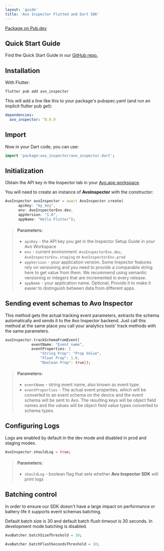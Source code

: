 ```yaml
---
layout: 'guide'
title: 'Avo Inspector Flutted and Dart SDK'
---
```



[Package on Pub.dev](https://pub.dev/packages/avo_inspector)

## <a name="quick-start"></a>Quick Start Guide

Find the Quick Start Guide in our <a target="_blank" rel="noopener noreferrer" href="https://github.com/avohq/flutter-avo-inspector">GitHub repo.</a>

## <a name="installation"></a> Installation

With Flutter:

```bash
flutter pub add avo_inspector
```

This will add a line like this to your package's pubspec.yaml (and run an implicit flutter pub get):

```yaml
dependencies:
  avo_inspector: ^0.9.9
```

## <a name="import"></a>Import

Now in your Dart code, you can use:

```dart
import 'package:avo_inspector/avo_inspector.dart';
```

## <a name="initialization"></a>Initialization

Obtain the API key in the Inspector tab in your <a target="_blank" rel="noopener noreferrer" href="https://www.avo.app/welcome">Avo.app workspace</a>.

You will need to create an instance of **AvoInspector** with the constructor:

```dart
AvoInspector avoInspector = await AvoInspector.create(
      apiKey: "my_key",
      env: AvoInspectorEnv.dev,
      appVersion: "1.0",
      appName: "Hello Flutter");
```

> #### Parameters:
>
> - `apiKey` - the API key you get in the Inspector Setup Guide in your Avo Workspace 
> - `env` - current environment: `AvoInspectorEnv.dev`, `AvoInspectorEnv.staging` or `AvoInspectorEnv.prod`
> - `appVersion` - your application version. Some Inspector features rely on versioning and you need to provide a comparable string here to get value from them. We recommend using semantic versioning or integers that are incremented in every release.
> - `appName` - your application name. Optional; Provide it to make it easier to distinguish between data from different apps.

## <a name="event-tracking"></a>Sending event schemas to Avo Inspector

This method gets the actual tracking event parameters, extracts the schema automatically and sends it to the Avo Inspector backend. Just call this method at the same place you call your analytics tools' track methods with the same parameters.

```dart
avoInspector.trackSchemaFromEvent(
            eventName: "Event name",
            eventProperties: {
                "String Prop": "Prop Value",
                "Float Prop": 1.0,
                "Boolean Prop": true});
```

> #### Parameters:
>
> - `eventName` - string event name, also known as event type.
> - `eventProperties` - The actual event properties, which will be converted to an event schema on the device and the event schema will be sent to Avo. The resulting keys will be object field names and the values will be object field value types converted to schema types.
>

## Configuring Logs

Logs are enabled by default in the dev mode and disabled in prod and staging modes.

```dart
AvoInspector.shouldLog = true;
```

> #### Parameters:
>
> - `shouldLog` - boolean flag that sets whether **Avo Inspector SDK** will print logs
>

## Batching control

In order to ensure our SDK doesn't have a large impact on performance or battery life it supports event schemas batching.

Default batch size is 30 and default batch flush timeout is 30 seconds. In development mode batching is disabled.


```dart
AvoBatcher.batchSizeThreshold = 10;
```

```dart
AvoBatcher.batchFlushSecondsThreshold = 10;
```